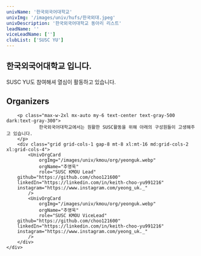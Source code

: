 ```yaml
---
univName: '한국외국어대학교'
univImg: '/images/univ/hufs/한국외대.jpeg'
univDescription: '한국외국어대학교 동아리 리스트'
leadName: ''
viceLeadName: ['']
clubList: ['SUSC YU']
---
```



## 한국외국어대학교 입니다.

SUSC YU도 참여해셔 열심이 활동하고 있습니다.


<section class="bg-white dark:bg-gray-900">
	<div class="container px-6 py-10 mx-auto">
		<h1 class="text-2xl font-semibold text-center text-gray-800 capitalize lg:text-3xl dark:text-white">Organizers</h1>

		<p class="max-w-2xl mx-auto my-6 text-center text-gray-500 dark:text-gray-300">
				한국외국어대학교에서는 원활한 SUSC활동을 위해 아래의 구성원들이 고생해주고 있습니다.
		</p>
		<div class="grid grid-cols-1 gap-8 mt-8 xl:mt-16 md:grid-cols-2 xl:grid-cols-4">
			<UnivOrgCard 
				orgImg="/images/univ/kmou/org/yeonguk.webp"
				orgName="추영욱"
				role="SUSC KMOU Lead"
        github="https://github.com/choo121600"
        linkedIn="https://linkedin.com/in/keith-choo-yu991216"
        instagram="https://www.instagram.com/yeong_uk._"
			/>
			<UnivOrgCard 
				orgImg="/images/univ/kmou/org/yeonguk.webp"
				orgName="추영욱"
				role="SUSC KMOU ViceLead"
        github="https://github.com/choo121600"
        linkedIn="https://linkedin.com/in/keith-choo-yu991216"
        instagram="https://www.instagram.com/yeong_uk._"
			/>
		</div>
	</div>
</section>